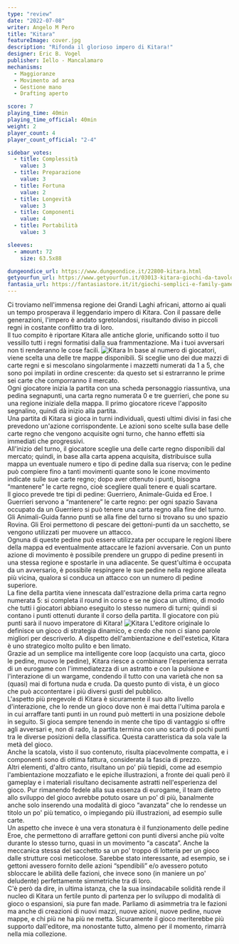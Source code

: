 ```yaml
---
type: "review"
date: "2022-07-08"
writer: Angelo M Pero
title: "Kitara"
featureImage: cover.jpg
description: "Rifonda il glorioso impero di Kitara!"
designer: Eric B. Vogel
publisher: Iello - Mancalamaro
mechanisms:
  - Maggioranze
  - Movimento ad area
  - Gestione mano
  - Drafting aperto

score: 7
playing_time: 40min
playing_time_official: 40min
weight: 2
player_count: 4
player_count_official: "2-4"

sidebar_votes:
  - title: Complessità
    value: 3
  - title: Preparazione
    value: 3
  - title: Fortuna
    value: 2
  - title: Longevità
    value: 3
  - title: Componenti
    value: 4
  - title: Portabilità
    value: 3

sleeves:
  - amount: 72
    size: 63.5x88

dungeondice_url: https://www.dungeondice.it/22800-kitara.html
getyourfun_url: https://www.getyourfun.it/03013-kitara-giochi-da-tavolo-di-guerra.html
fantasia_url: https://fantasiastore.it/it/giochi-semplici-e-family-games/11599-kitara.html
---
```


<Setting>
  Ci troviamo nell'immensa regione dei Grandi Laghi africani, attorno ai quali
  un tempo prosperava il leggendario impero di Kitara. Con il passare delle
  generazioni, l'impero è andato sgretolandosi, risultando diviso in piccoli
  regni in costante conflitto tra di loro.
  <br />
  Il tuo compito è riportare Kitara alle antiche glorie, unificando sotto il tuo
  vessillo tutti i regni formatisi dalla sua frammentazione. Ma i tuoi avversari
  non ti renderanno le cose facili.
</Setting>

<img src="./game1.jpg" alt="Kitara" />

<Rules>
  In base al numero di giocatori, viene scelta una delle tre mappe disponibili.
  Si sceglie uno dei due mazzi di carte regni e si mescolano singolarmente i
  mazzetti numerati da 1 a 5, che sono poi impilati in ordine crescente: da
  questo set si estrarranno le prime sei carte che comporranno il mercato.
  <br />
  Ogni giocatore inizia la partita con una scheda personaggio riassuntiva, una
  pedina segnapunti, una carta regno numerata 0 e tre guerrieri, che pone su una
  regione iniziale della mappa. Il primo giocatore riceve l'apposito segnalino,
  quindi dà inizio alla partita.
  <br />
  Una partita di Kitara si gioca in turni individuali, questi ultimi divisi in
  fasi che prevedono un'azione corrispondente. Le azioni sono scelte sulla base
  delle carte regno che vengono acquisite ogni turno, che hanno effetti sia
  immediati che progressivi.
  <br />
  All'inizio del turno, il giocatore sceglie una delle carte regno disponibili
  dal mercato; quindi, in base alla carta appena acquisita, distribuisce sulla
  mappa un eventuale numero e tipo di pedine dalla sua riserva; con le pedine
  può compiere fino a tanti movimenti quante sono le icone movimento indicate
  sulle sue carte regno; dopo aver ottenuto i punti, bisogna “mantenere” le
  carte regno, cioè scegliere quali tenere e quali scartare.
  <br />
  Il gioco prevede tre tipi di pedine: Guerriero, Animale-Guida ed Eroe. I
  Guerrieri servono a “mantenere” le carte regno: per ogni spazio Savana
  occupato da un Guerriero si può tenere una carta regno alla fine del turno.
  Gli Animali-Guida fanno punti se alla fine del turno si trovano su uno spazio
  Rovina. Gli Eroi permettono di pescare dei gettoni-punti da un sacchetto, se
  vengono utilizzati per muovere un attacco.
  <br />
  Ognuna di queste pedine può essere utilizzata per occupare le regioni libere
  della mappa ed eventualmente attaccare le fazioni avversarie. Con un punto
  azione di movimento è possibile prendere un gruppo di pedine presenti in una
  stessa regione e spostarle in una adiacente. Se quest'ultima è occupata da un
  avversario, è possibile respingere le sue pedine nella regione alleata più
  vicina, qualora si conduca un attacco con un numero di pedine superiore.
  <br />
  La fine della partita viene innescata dall'estrazione della prima carta regno
  numerata 5: si completa il round in corso e se ne gioca un ultimo, di modo che
  tutti i giocatori abbiano eseguito lo stesso numero di turni; quindi si
  contano i punti ottenuti durante il corso della partita. Il giocatore con più
  punti sarà il nuovo imperatore di Kitara!
</Rules>

<img src="./game2.jpg" alt="Kitara" />

<Feedback>
  L'editore originale lo definisce un gioco di strategia dinamico, e credo che
  non ci siano parole migliori per descriverlo. A dispetto dell'ambientazione e
  dell'estetica, Kitara è uno strategico molto pulito e ben limato.
  <br />
  Grazie ad un semplice ma intelligente core loop (acquisto una carta, gioco le
  pedine, muovo le pedine), Kitara riesce a combinare l'esperienza serrata di un
  eurogame con l'immediatezza di un astratto e con la pulsione e l'interazione
  di un wargame, condendo il tutto con una varietà che non sa (quasi) mai di
  fortuna nuda e cruda. Da questo punto di vista, è un gioco che può
  accontentare i più diversi gusti del pubblico.
  <br />
  L'aspetto più pregevole di Kitara è sicuramente il suo alto livello
  d'interazione, che lo rende un gioco dove non è mai detta l'ultima parola e in
  cui arraffare tanti punti in un round può metterti in una posizione debole in
  seguito. Si gioca sempre tenendo in mente che tipo di vantaggio si offre agli
  avversari e, non di rado, la partita termina con uno scarto di pochi punti tra
  le diverse posizioni della classifica. Questa caratteristica da sola vale la
  metà del gioco.
  <br />
  Anche la scatola, visto il suo contenuto, risulta piacevolmente compatta, e i
  componenti sono di ottima fattura, considerata la fascia di prezzo.
  <br />
  Altri elementi, d'altro canto, risultano un po' più tiepidi, come ad esempio
  l'ambientazione mozzafiato e le epiche illustrazioni, a fronte dei quali però
  il gameplay e i materiali risultano decisamente astratti nell'esperienza del
  gioco. Pur rimanendo fedele alla sua essenza di eurogame, il team dietro allo
  sviluppo del gioco avrebbe potuto osare un po' di più, banalmente anche solo
  inserendo una modalità di gioco “avanzata” che lo rendesse un titolo un po'
  più tematico, o impiegando più illustrazioni, ad esempio sulle carte.
  <br />
  Un aspetto che invece è una vera stonatura è il funzionamento delle pedine
  Eroe, che permettono di arraffare gettoni con punti diversi anche più volte
  durante lo stesso turno, quasi in un movimento “a cascata”. Anche la meccanica
  stessa del sacchetto sa un po' troppo di lotteria per un gioco dalle strutture
  così meticolose. Sarebbe stato interessante, ad esempio, se i gettoni avessero
  fornito delle azioni “spendibili” e/o avessero potuto sbloccare le abilità
  delle fazioni, che invece sono (in maniere un po' deludente) perfettamente
  simmetriche tra di loro.
  <br />
  C'è però da dire, in ultima istanza, che la sua insindacabile solidità rende
  il nucleo di Kitara un fertile punto di partenza per lo sviluppo di modalità
  di gioco o espansioni, sia pure fan made. Parliamo di asimmetria tra le
  fazioni ma anche di creazioni di nuovi mazzi, nuove azioni, nuove pedine,
  nuove mappe, e chi più ne ha più ne metta. Sicuramente il gioco meriterebbe
  più supporto dall'editore, ma nonostante tutto, almeno per il momento, rimarrà
  nella mia collezione.
</Feedback>

<Instagram id="Cfv5i-6DjWV" />
